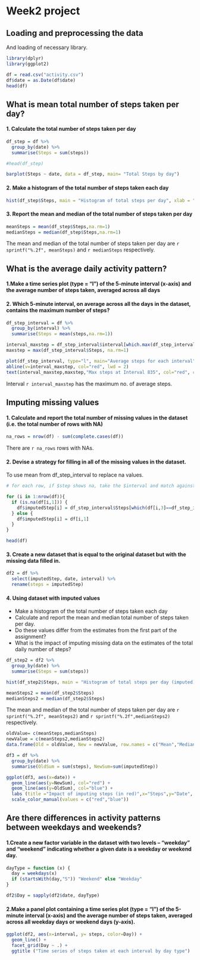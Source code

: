 # Week2 project

## Loading and preprocessing the data

And loading of necessary library.

```r
library(dplyr)
library(ggplot2)
```

```r
df = read.csv("activity.csv")
df$date = as.Date(df$date)
head(df)
```

## What is mean total number of steps taken per day?

#### 1. Calculate the total number of steps taken per day

```r
df_step = df %>%
  group_by(date) %>%
  summarise(Steps = sum(steps))

#head(df_step)

barplot(Steps ~ date, data = df_step, main= "Total Steps by day")
```

#### 2. Make a histogram of the total number of steps taken each day

```r
hist(df_step$Steps, main = "Histogram of total steps per day", xlab = "Days")
```

#### 3. Report the mean and median of the total number of steps taken per day

```r
meanSteps = mean(df_step$Steps,na.rm=1)
medianSteps = median(df_step$Steps,na.rm=1)

```

The mean and median of the total number of steps taken per day are `r sprintf("%.2f", meanSteps) ` and `r medianSteps` respectively.

## What is the average daily activity pattern?

#### 1.Make a time series plot (type = "l") of the 5-minute interval (x-axis) and the average number of steps taken, averaged across all days 

#### 2. Which 5-minute interval, on average across all the days in the dataset, contains the maximum number of steps?

``` r
df_step_interval = df %>%
  group_by(interval) %>%
  summarise(Steps = mean(steps,na.rm=1))

interval_maxstep = df_step_interval$interval[which.max(df_step_interval$Steps)]
maxstep = max(df_step_interval$Steps, na.rm=1)

plot(df_step_interval, type="l", main="Average steps for each interval")
abline(v=interval_maxstep, col="red", lwd = 2)
text(interval_maxstep,maxstep,"Max steps at Interval 835", col="red", cex = 0.9, adj=0)

```

Interval ` r interval_maxstep` has the maximum no. of average steps.

## Imputing missing values

#### 1. Calculate and report the total number of missing values in the dataset (i.e. the total number of rows with NA)

``` r
na_rows = nrow(df) - sum(complete.cases(df))
```

There are `r na_rows` rows with NAs.

#### 2. Devise a strategy for filling in all of the missing values in the dataset.

To use mean from df_step_interval to replace na values.

``` r
# for each row, if $step shows na, take the $interval and match against df_step_interval to get the mean steps for that interval

for (i in 1:nrow(df)){
  if (is.na(df[i,1])) {
    df$imputedStep[i] = df_step_interval$Steps[which(df[i,3]==df_step_interval$interval)]
  } else {
    df$imputedStep[i] = df[i,1]
  }
}

head(df)

```

#### 3. Create a new dataset that is equal to the original dataset but with the missing data filled in.

``` r
df2 = df %>%
  select(imputedStep, date, interval) %>%
  rename(steps = imputedStep)

```
#### 4. Using dataset with imputed values

- Make a histogram of the total number of steps taken each day
- Calculate and report the mean and median total number of steps taken per day. 
- Do these values differ from the estimates from the first part of the assignment? 
- What is the impact of imputing missing data on the estimates of the total daily number of steps?

``` r
df_step2 = df2 %>%
  group_by(date) %>%
  summarise(Steps = sum(steps))

hist(df_step2$Steps, main = "Histogram of total steps per day (imputed)", xlab = "Days")
```

```r
meanSteps2 = mean(df_step2$Steps)
medianSteps2 = median(df_step2$Steps)

```

The mean and median of the total number of steps taken per day are `r sprintf("%.2f", meanSteps2) ` and `r sprintf("%.2f",medianSteps2)` respectively.

``` r
oldValue= c(meanSteps,medianSteps)
newValue = c(meanSteps2,medianSteps2)
data.frame(Old = oldValue, New = newValue, row.names = c("Mean","Median"))
```

```r
df3 = df %>%
  group_by(date) %>%
  summarise(OldSum = sum(steps), NewSum=sum(imputedStep))

ggplot(df3, aes(x=date)) + 
  geom_line(aes(y=NewSum), col="red") +
  geom_line(aes(y=OldSum), col="blue") +
  labs (title ="Impact of imputing steps (in red)",x="Steps",y="Date", color = "legend" ) +
  scale_color_manual(values = c("red","blue"))


```
## Are there differences in activity patterns between weekdays and weekends?

#### 1.Create a new factor variable in the dataset with two levels – “weekday” and “weekend” indicating whether a given date is a weekday or weekend day.

``` r
dayType = function (x) {
  day = weekdays(x)
  if (startsWith(day,"S")) "Weekend" else "Weekday"
}

df2$Day = sapply(df2$date, dayType)
```

#### 2.Make a panel plot containing a time series plot (type = "l") of the 5-minute interval (x-axis) and the average number of steps taken, averaged across all weekday days or weekend days (y-axis). 

```r
ggplot(df2, aes(x=interval, y= steps, color=Day)) +
  geom_line() +
  facet_grid(Day ~ .) +
  ggtitle ("Time series of steps taken at each interval by day type")
```